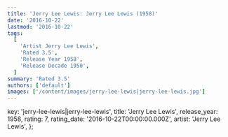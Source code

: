 ```yaml
---
title: 'Jerry Lee Lewis: Jerry Lee Lewis (1958)'
date: '2016-10-22'
lastmod: '2016-10-22'
tags:
  [
    'Artist Jerry Lee Lewis',
    'Rated 3.5',
    'Release Year 1958',
    'Release Decade 1950',
  ]
summary: 'Rated 3.5'
authors: ['default']
images: ['/content/images/jerry-lee-lewis|jerry-lee-lewis.jpg']
---
```


  key: 'jerry-lee-lewis|jerry-lee-lewis',
  title: 'Jerry Lee Lewis',
  release_year: 1958,
  rating: 7,
  rating_date: '2016-10-22T00:00:00.000Z',
  artist: 'Jerry Lee Lewis',
};

<MusicRating data={data} />
